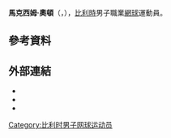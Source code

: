 {{Infobox 网球
|姓名=Maxime Authom
|照片= Authom WMQ14 (5) (14420459379).jpg
|国籍={{BEL}}
|生年=1987年
|生日={{birth_date_and_age|1987|3|29|mf=y}}
|出生地={{BEL}}[[拉卢维耶尔|拉卢维耶尔]]
|居住地={{BEL}}[[拉卢维耶尔|拉卢维耶尔]]
|身高=
|体重=
|持拍手=右
|反拍=雙手
|转职业年=2005年
|球拍=
|球衣=
|球鞋=
|单打最高排名=144（2013年1月28日）
|双打最高排名=
|现单打排名=
|现双打排名=
|单打冠军头衔=0
|双打冠军头衔=0
|职业战绩=0勝0負（單打）<br />0勝0負（雙打）
|奖金=64,282[[美元|美元]]
|澳网最好成绩=男單第一輪（2013）
|法网最好成绩=
|温网最好成绩=
|美网最好成绩=男單第一輪（2012）
|大满贯个数=
|奥运会最好成绩=
}}

'''馬克西姆·奧頓'''（{{lang-fr|'''Maxime Authom'''}}，{{bd|1987年|3月29日}}），[[比利時|比利時]]男子職業[[網球|網球]]運動員。

== 參考資料 ==
{{reflist|2}}

== 外部連結 ==
* {{ATP|id=A789}}
* {{ITF Profile|id=100031320}}
* {{DavisCupplayerlink|id=100031320}}

{{Authority control}}
{{DEFAULTSORT:Authom, Maxime}}
[[Category:比利时男子网球运动员|Category:比利时男子网球运动员]]